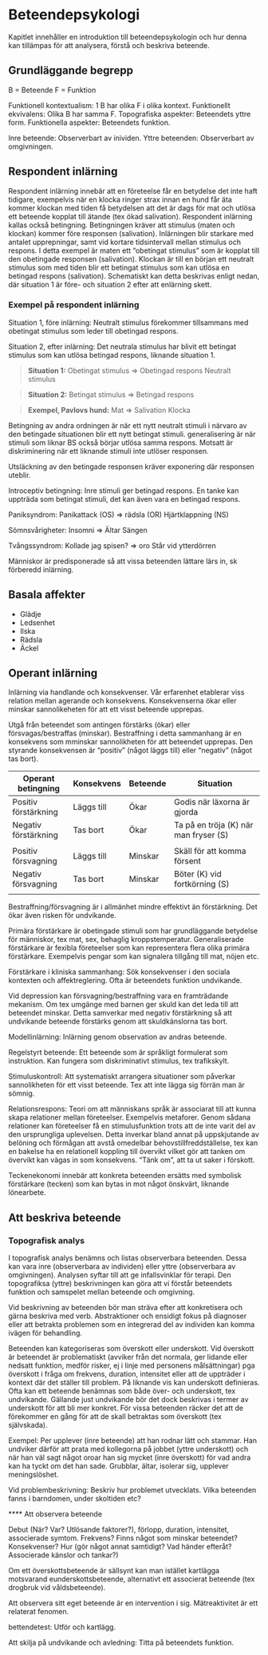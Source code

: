 # Beteendepsykologi

Kapitlet innehåller en introduktion till beteendepsykologin och hur denna kan tillämpas för att analysera, förstå och beskriva beteende.

## Grundläggande begrepp

B = Beteende
F = Funktion

Funktionell kontextualism: 1 B har olika F i olika kontext.
Funktionellt ekvivalens: Olika B har samma F.
Topografiska aspekter: Beteendets yttre form.
Funktionella aspekter: Beteendets funktion.

Inre beteende: Observerbart av inividen. 
Yttre beteenden: Observerbart av omgivningen.

## Respondent inlärning

Respondent inlärning innebär att en företeelse får en betydelse det inte haft tidigare, exempelvis när en klocka ringer strax innan en hund får äta kommer klockan med tiden få betydelsen att det är dags för mat och utlösa ett beteende kopplat till ätande (tex ökad salivation). Respondent inlärning kallas också betingning. Betingningen kräver att stimulus (maten och klockan) kommer före responsen (salivation). Inlärningen blir starkare med antalet upprepningar, samt vid kortare tidsintervall mellan stimulus och respons. I detta exempel är maten ett "obetingat stimulus" som är kopplat till den obetingade responsen (salivation). Klockan är till en början ett neutralt stimulus som med tiden blir ett betingat stimulus som kan utlösa en betingad respons (salivation). Schematiskt kan detta beskrivas enligt nedan, där situation 1 är före- och situation 2 efter att enlärning skett.

### Exempel på respondent inlärning

Situation 1, före inlärning: Neutralt stimulus förekommer tillsammans med obetingat stimulus som leder till obetingad respons.

Situation 2, efter inlärning: Det neutrala stimulus har blivit ett betingat stimulus som kan utlösa betingad respons, liknande situation 1.

> **Situation 1:**
> Obetingat stimulus => Obetingad respons
> Neutralt stimulus

> **Situation 2:**
> Betingat stimulus => Betingad respons

>**Exempel, Pavlovs hund:**
> Mat => Salivation
> Klocka

Betingning av andra ordningen är när ett nytt neutralt stimuli i närvaro av den betingade situationen blir ett nytt betingat stimuli. generalisering är när stimuli som liknar BS också börjar utlösa samma respons. Motsatt är diskriminering när ett liknande stimuli inte utlöser responsen.

Utsläckning av den betingade responsen kräver exponering där responsen uteblir.

Introceptiv betingning: Inre stimuli ger betingad respons. En tanke kan uppträda som betingat stimuli, det kan även vara en betingad respons.

Paniksyndrom:
Panikattack (OS) => rädsla (OR)
Hjärtklappning (NS)

Sömnsvårigheter:
Insomni => Ältar
Sängen

Tvångssyndrom:
Kollade jag spisen? => oro
Står vid ytterdörren

Människor är predisponerade så att vissa beteenden lättare lärs in, sk förberedd inlärning.

## Basala affekter

- Glädje
- Ledsenhet
- Ilska
- Rädsla
- Äckel

## Operant inlärning

Inlärning via handlande och konsekvenser. Vår erfarenhet etablerar viss relation mellan agerande och konsekvens. Konsekvenserna ökar eller minskar sannolikeheten för att ett visst beteende upprepas.

Utgå från beteendet som antingen förstärks (ökar) eller försvagas/bestraffas (minskar). Bestraffning i detta sammanhang är en konsekvens som mminskar sannolikheten för att beteendet upprepas. Den styrande konsekvensen är "positiv" (något läggs till) eller "negativ" (något tas bort).


| Operant betingning   | Konsekvens | Beteende | Situation                             |
|----------------------+------------+----------+---------------------------------------|
| Positiv förstärkning | Läggs till | Ökar     | Godis när läxorna är gjorda           |
| Negativ förstärkning | Tas bort   | Ökar     | Ta på en tröja (K) när man fryser (S) |
|                      |            |          |                                       |
| Positiv försvagning  | Läggs till | Minskar  | Skäll för att komma försent           |
| Negativ försvagning  | Tas bort   | Minskar  | Böter (K) vid fortkörning (S)         |
|                      |            |          |                                       |

Bestraffning/försvagning är i allmänhet mindre effektivt än förstärkning. Det ökar även risken för undvikande.

Primära förstärkare är obetingade stimuli som har grundläggande betydelse för människor, tex mat, sex, behaglig kroppstemperatur. Generaliserade förstärkare är fexibla företeelser som kan representera flera olika primära förstärkare. Exempelvis pengar som kan signalera tillgång till mat, nöjen etc.

Förstärkare i kliniska sammanhang: Sök konsekvenser i den sociala kontexten och affektreglering. Ofta är beteendets funktion undvikande.

Vid depression kan försvagning/bestraffning vara en framträdande mekanism. Om tex umgänge med barnen ger skuld kan det leda till att beteendet minskar. Detta samverkar med negativ förstärkning så att undvikande beteende förstärks genom att skuldkänslorna tas bort.

Modellinlärning: Inlärning genom observation av andras beteende.

Regelstyrt beteende: Ett beteende som är språkligt formulerat som instruktion. Kan fungera som diskriminativt stimulus, tex trafikskylt.

Stimuluskontroll: Att systematiskt arrangera situationer som påverkar sannolikheten för ett visst beteende. Tex att inte lägga sig förrän man är sömnig.

Relationsrespons: Teori om att människans språk är associarat till att kunna skapa relationer mellan företeelser. Exempelvis metaforer. Genom sådana relationer kan företeelser få en stimulusfunktion trots att de inte varit del av den ursprungliga uplevelsen. Detta inverkar bland annat på uppskjutande av belöning och förmågan att avstå omedelbar behovstillfreddställelse, tex kan en bakelse ha en relationell koppling till övervikt vilket gör att tanken om övervikt kan vägas in som konsekvens. "Tänk om", att ta ut saker i förskott.

Teckenekonomi innebär att konkreta beteenden ersätts med symbolisk förstärkare (tecken) som kan bytas in mot något önskvärt, liknande lönearbete.

## Att beskriva beteende

### Topografisk analys

I topografisk analys benämns och listas observerbara beteenden. Dessa kan vara inre (observerbara av individen) eller yttre (observerbara av omgivningen). Analysen syftar till att ge infallsvinklar för terapi. Den topografiksa (yttre) beskrivningen kan göra att vi förstår beteendets funktion och samspelet mellan beteende och omgivning. 

Vid beskrivning av beteenden bör man sträva efter att konkretisera och gärna beskriva med verb. Abstraktioner och ensidigt fokus på diagnoser eller att betrakta problemen som en integrerad del av individen kan komma ivägen för behandling.

Beteenden kan kategoriseras som överskott eller underskott. Vid överskott är beteendet är problematiskt (avviker från det normala, ger lidande eller nedsatt funktion, medför risker, ej i linje med personens målsättningar) pga överskott i fråga om frekvens, duration, intensitet eller att de uppträder i kontext där det ställer till problem. På liknande vis kan underskott definieras. Ofta kan ett beteende benämnas som både över- och underskott, tex undvikande. Gällande just undvikande bör det dock beskrivas i termer av underskott för att bli mer konkret. För vissa beteenden räcker det att de förekommer en gång för att de skall betraktas som överskott (tex självskada). 

Exempel: Per upplever (inre beteende) att han rodnar lätt och stammar. Han undviker därför att prata med kollegorna på jobbet (yttre underskott) och när han väl sagt något oroar han sig mycket (inre överskott) för vad andra kan ha tyckt om det han sade. Grubblar, ältar, isolerar sig, upplever meningslöshet.

Vid problembeskrivning: Beskriv hur problemet utvecklats. Vilka beteenden fanns i barndomen, under skoltiden etc?

**** Att observera beteende

Debut (När? Var? Utlösande faktorer?), förlopp, duration, intensitet, associerade symtom. Frekvens? Finns något som minskar beteendet? Konsekvenser? Hur (gör något annat samtidigt? Vad händer efteråt? Associerade känslor och tankar?)

Om ett överskottsbeteende är sällsynt kan man istället kartlägga motsvarand eunderskottsbeteende, alternativt ett associerat beteende (tex drogbruk vid våldsbeteende).

Att observera sitt eget beteende är en intervention i sig. Mätreaktivitet är ett relaterat fenomen.

bettendetest: Utför och kartlägg.

Att skilja på undvikande och avledning: Titta på beteendets funktion.



